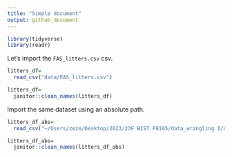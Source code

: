 ```yaml
---
title: "Simple document"
output: github_document
---
```


```r
library(tidyverse)
library(readr)
```

Let's import the `FAS_litters.csv` csv.

```r
litters_df=
  read_csv("data/FAS_litters.csv")

litters_df=
  janitor::clean_names(litters_df)
```

Import the same dataset using an absolute path.

```r
litters_df_abs=
  read_csv("~/Users/zeze/Desktop/2023/23F BIST P8105/data_wrangling I/data_wrangling")

litters_df_abs=
  janitor::clean_names(litters_df_abs)
```



